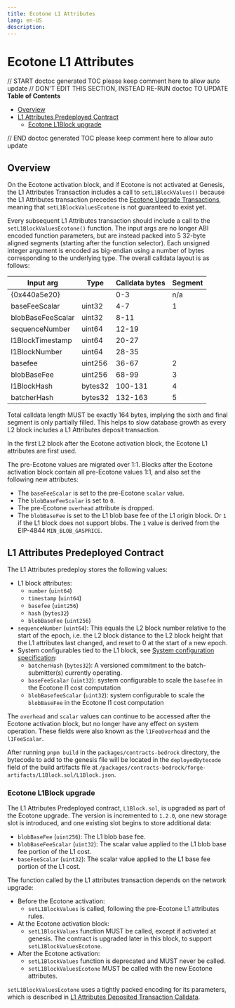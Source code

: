 ```yaml
---
title: Ecotone L1 Attributes
lang: en-US
description:
---
```


# Ecotone L1 Attributes

// START doctoc generated TOC please keep comment here to allow auto update
// DON'T EDIT THIS SECTION, INSTEAD RE-RUN doctoc TO UPDATE
**Table of Contents**

- [Overview](#overview)
- [L1 Attributes Predeployed Contract](#l1-attributes-predeployed-contract)
  - [Ecotone L1Block upgrade](#ecotone-l1block-upgrade)

// END doctoc generated TOC please keep comment here to allow auto update

## Overview

On the Ecotone activation block, and if Ecotone is not activated at Genesis,
the L1 Attributes Transaction includes a call to `setL1BlockValues()`
because the L1 Attributes transaction precedes the [Ecotone Upgrade Transactions][ecotone-upgrade-txs],
meaning that `setL1BlockValuesEcotone` is not guaranteed to exist yet.

Every subsequent L1 Attributes transaction should include a call to the `setL1BlockValuesEcotone()` function.
The input args are no longer ABI encoded function parameters,
but are instead packed into 5 32-byte aligned segments (starting after the function selector).
Each unsigned integer argument is encoded as big-endian using a number of bytes corresponding to the underlying type.
The overall calldata layout is as follows:

[ecotone-upgrade-txs]: derivation.md#network-upgrade-automation-transactions

| Input arg         | Type    | Calldata bytes | Segment |
| ----------------- | ------- | -------------- | ------- |
| {0x440a5e20}      |         | 0-3            | n/a     |
| baseFeeScalar     | uint32  | 4-7            | 1       |
| blobBaseFeeScalar | uint32  | 8-11           |         |
| sequenceNumber    | uint64  | 12-19          |         |
| l1BlockTimestamp  | uint64  | 20-27          |         |
| l1BlockNumber     | uint64  | 28-35          |         |
| basefee           | uint256 | 36-67          | 2       |
| blobBaseFee       | uint256 | 68-99          | 3       |
| l1BlockHash       | bytes32 | 100-131        | 4       |
| batcherHash       | bytes32 | 132-163        | 5       |

Total calldata length MUST be exactly 164 bytes, implying the sixth and final segment is only
partially filled. This helps to slow database growth as every L2 block includes a L1 Attributes
deposit transaction.

In the first L2 block after the Ecotone activation block, the Ecotone L1 attributes are first used.

The pre-Ecotone values are migrated over 1:1.
Blocks after the Ecotone activation block contain all pre-Ecotone values 1:1,
and also set the following new attributes:

- The `baseFeeScalar` is set to the pre-Ecotone `scalar` value.
- The `blobBaseFeeScalar` is set to `0`.
- The pre-Ecotone `overhead` attribute is dropped.
- The `blobBaseFee` is set to the L1 blob base fee of the L1 origin block.
  Or `1` if the L1 block does not support blobs.
  The `1` value is derived from the EIP-4844 `MIN_BLOB_GASPRICE`.

## L1 Attributes Predeployed Contract

[sys-config]: ../system-config.md

The L1 Attributes predeploy stores the following values:

- L1 block attributes:
  - `number` (`uint64`)
  - `timestamp` (`uint64`)
  - `basefee` (`uint256`)
  - `hash` (`bytes32`)
  - `blobBaseFee` (`uint256`)
- `sequenceNumber` (`uint64`): This equals the L2 block number relative to the start of the epoch,
  i.e. the L2 block distance to the L2 block height that the L1 attributes last changed,
  and reset to 0 at the start of a new epoch.
- System configurables tied to the L1 block, see [System configuration specification][sys-config]:
  - `batcherHash` (`bytes32`): A versioned commitment to the batch-submitter(s) currently operating.
  - `baseFeeScalar` (`uint32`): system configurable to scale the `basefee` in the Ecotone l1 cost computation
  - `blobBasefeeScalar` (`uint32`): system configurable to scale the `blobBaseFee` in the Ecotone l1 cost computation

The `overhead` and `scalar` values can continue to be accessed after the Ecotone activation block,
but no longer have any effect on system operation. These fields were also known as the `l1FeeOverhead`
and the `l1FeeScalar`.

After running `pnpm build` in the `packages/contracts-bedrock` directory, the bytecode to add to
the genesis file will be located in the `deployedBytecode` field of the build artifacts file at
`/packages/contracts-bedrock/forge-artifacts/L1Block.sol/L1Block.json`.

### Ecotone L1Block upgrade

The L1 Attributes Predeployed contract, `L1Block.sol`, is upgraded as part of the Ecotone upgrade.
The version is incremented to `1.2.0`, one new storage slot is introduced, and one existing slot
begins to store additional data:

- `blobBaseFee` (`uint256`): The L1 blob base fee.
- `blobBaseFeeScalar` (`uint32`): The scalar value applied to the L1 blob base fee portion of the L1 cost.
- `baseFeeScalar` (`uint32`): The scalar value applied to the L1 base fee portion of the L1 cost.

The function called by the L1 attributes transaction depends on the network upgrade:

- Before the Ecotone activation:
  - `setL1BlockValues` is called, following the pre-Ecotone L1 attributes rules.
- At the Ecotone activation block:
  - `setL1BlockValues` function MUST be called, except if activated at genesis.
    The contract is upgraded later in this block, to support `setL1BlockValuesEcotone`.
- After the Ecotone activation:
  - `setL1BlockValues` function is deprecated and MUST never be called.
  - `setL1BlockValuesEcotone` MUST be called with the new Ecotone attributes.

`setL1BlockValuesEcotone` uses a tightly packed encoding for its parameters, which is described in
[L1 Attributes Deposited Transaction Calldata](../deposits.md#l1-attributes-deposited-transaction-calldata).
